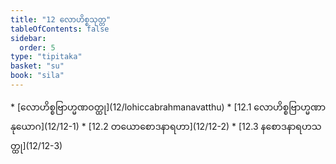 ```yaml
---
title: "12 လောဟိစ္စသုတ္တ"
tableOfContents: false
sidebar:
  order: 5
type: "tipitaka"
basket: "su"
book: "sila"
---
```



<DynamicBreadcrumb />



<TableOfContents book="sila" section="12">
* [လောဟိစ္စဗြာဟ္မဏဝတ္ထု](12/lohiccabrahmanavatthu)
* [12.1 လောဟိစ္စဗြာဟ္မဏာနုယောဂ](12/12-1)
* [12.2 တယောစောဒနာရဟာ](12/12-2)
* [12.3 နစောဒနာရဟသတ္ထု](12/12-3)
</TableOfContents>